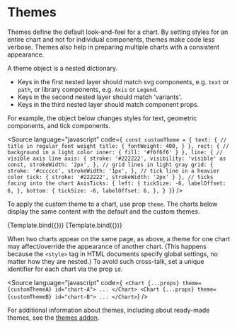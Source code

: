 
<Meta title="Core/Themes" />

# Themes

Themes define the default look-and-feel for a chart.
By setting styles for an entire chart and not for individual components, themes make code less verbose.
Themes also help in preparing multiple charts with a consistent appearance.

A theme object is a nested dictionary.

-   Keys in the first nested layer should match svg components, e.g. `text` or `path`, or library components, e.g. `Axis` or `Legend`.
-   Keys in the second nested layer should match 'variants'.
-   Keys in the third nested layer should match component props.

For example, the object below changes styles for text, geometric components, and tick components.

<Source
    language="javascript"
    code={`
const customTheme = {
  text: {
    // title in regular font weight
    title: {
      fontWeight: 400,
    }
  },
  rect: {
    // background in a light color
    inner: {
      fill: '#f6f6f6'
    }
  },
  line: {
    // visible axis line
    axis: {
        stroke: '#222222',
        visibility: 'visible' as const,
        strokeWidth: '2px',
    },
    // grid lines in light gray
    grid: {
      stroke: '#cccccc',
      strokeWidth: '1px',
    },
    // tick line in a heavier color
    tick: {
      stroke: '#222222',
      strokeWidth: '2px'
    }
  },
  // ticks facing into the chart
  AxisTicks: {
    left: {
        tickSize: -6,
        labelOffset: 6,
    },
    bottom: {
        tickSize: -6,
        labelOffset: 6,
    },
  }
}`}
/>

To apply the custom theme to a chart, use prop `theme`.
The charts below display the same content with the default and the custom themes.

<Canvas>
    <Story
        name="default"
        args={{
            id: 'default-theme',
        }}
        component={ChartWithAxisGrid}
        decorators={[DivDecorator]}
    >
        {Template.bind({})}
    </Story>
    <Story
        name="custom"
        args={{
            id: 'custom-theme',
            theme: customTheme,
        }}
        component={ChartWithAxisGrid}
        decorators={[DivDecorator]}
    >
        {Template.bind({})}
    </Story>
</Canvas>

When two charts appear on the same page, as above, a theme for one chart may affect/override the appearance of another chart.
(This happens because the `<style>` tag in HTML documents specify global settings, no matter how they are nested.)
To avoid such cross-talk, set a unique identifier for each chart via the prop `id`.

<Source
    language="javascript"
    code={`
<Chart {...props} theme={customThemeA} id="chart-A">
  ...
</Chart>
<Chart {...props} theme={customThemeB} id="chart-B">
  ...
</Chart>`}
/>

For additional information about themes, including about ready-made themes, see the
[themes addon](/?path=/docs/addons-themes-overview--page).
